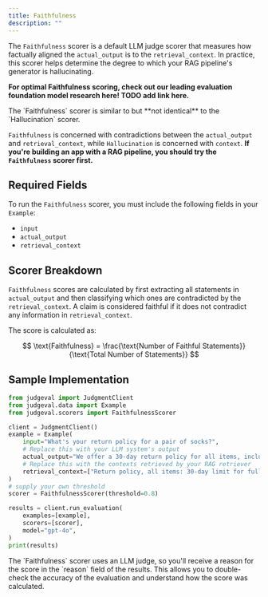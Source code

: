 ```yaml
---
title: Faithfulness
description: ""
---
```


The `Faithfulness` scorer is a default LLM judge scorer that measures how factually aligned the `actual_output` is to the `retrieval_context`. 
In practice, this scorer helps determine the degree to which your RAG pipeline's generator is hallucinating.

**For optimal Faithfulness scoring, check out our leading evaluation foundation model research here! TODO add link here.**

<Note>
The `Faithfulness` scorer is similar to but **not identical** to the `Hallucination` scorer. 

`Faithfulness` is concerned with contradictions between the `actual_output` and `retrieval_context`, while `Hallucination` is concerned with `context`. 
**If you're building an app with a RAG pipeline, you should try the `Faithfulness` scorer first.**
</Note>

## Required Fields

To run the `Faithfulness` scorer, you must include the following fields in your `Example`:
- `input`
- `actual_output`
- `retrieval_context`

## Scorer Breakdown

`Faithfulness` scores are calculated by first extracting all statements in `actual_output` and then classifying 
which ones are contradicted by the `retrieval_context`. 
A claim is considered faithful if it does not contradict any information in `retrieval_context`.

The score is calculated as:

$$
\text{Faithfulness} = \frac{\text{Number of Faithful Statements}}{\text{Total Number of Statements}}
$$

## Sample Implementation

```python faithfulness.py
from judgeval import JudgmentClient
from judgeval.data import Example
from judgeval.scorers import FaithfulnessScorer

client = JudgmentClient()
example = Example(
    input="What's your return policy for a pair of socks?",
    # Replace this with your LLM system's output
    actual_output="We offer a 30-day return policy for all items, including socks!",
    # Replace this with the contexts retrieved by your RAG retriever
    retrieval_context=["Return policy, all items: 30-day limit for full refund, no questions asked."]
)
# supply your own threshold
scorer = FaithfulnessScorer(threshold=0.8)

results = client.run_evaluation(
    examples=[example],
    scorers=[scorer],
    model="gpt-4o",
)
print(results)
```

<Note>
The `Faithfulness` scorer uses an LLM judge, so you'll receive a reason for the score in the `reason` field of the results. 
This allows you to double-check the accuracy of the evaluation and understand how the score was calculated.
</Note>
